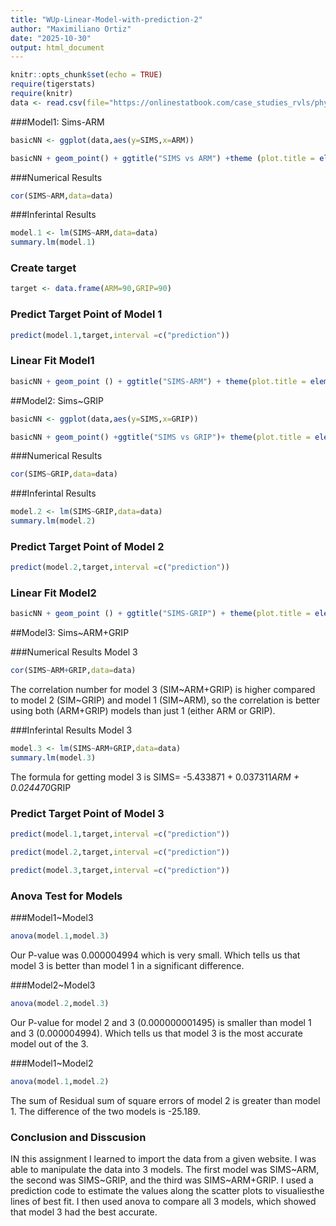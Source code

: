 ```yaml
---
title: "WUp-Linear-Model-with-prediction-2"
author: "Maximiliano Ortiz"
date: "2025-10-30"
output: html_document
---
```


```r
knitr::opts_chunk$set(echo = TRUE)
require(tigerstats)
require(knitr)
data <- read.csv(file="https://onlinestatbook.com/case_studies_rvls/physical_strength/data.txt",sep="",header=TRUE)  
```

###Model1: Sims-ARM

```r
basicNN <- ggplot(data,aes(y=SIMS,x=ARM))
```

```r
basicNN + geom_point() + ggtitle("SIMS vs ARM") +theme (plot.title = element_text(hjust = 0.5, size = 20))

```


###Numerical Results

```r
cor(SIMS~ARM,data=data)
```

###Inferintal Results

```r
model.1 <- lm(SIMS~ARM,data=data)
summary.lm(model.1)
```

### Create target

```r
target <- data.frame(ARM=90,GRIP=90)
```

### Predict Target Point of Model 1

```r
predict(model.1,target,interval =c("prediction"))
```


### Linear Fit Model1

```r
basicNN + geom_point () + ggtitle("SIMS-ARM") + theme(plot.title = element_text(hjust = 0.5, size = 20)) + geom_smooth(method = lm)
```


##Model2: Sims~GRIP
```r
basicNN <- ggplot(data,aes(y=SIMS,x=GRIP))
```

```r
basicNN + geom_point() +ggtitle("SIMS vs GRIP")+ theme(plot.title = element_text(hjust=0.5,size=20))
```


###Numerical Results

```r
cor(SIMS~GRIP,data=data)
```

###Inferintal Results

```r
model.2 <- lm(SIMS~GRIP,data=data)
summary.lm(model.2)
```


### Predict Target Point of Model 2

```r
predict(model.2,target,interval =c("prediction"))
```


### Linear Fit Model2

```r
basicNN + geom_point () + ggtitle("SIMS-GRIP") + theme(plot.title = element_text(hjust = 0.5, size = 20)) + geom_smooth(method = lm)
```


##Model3: Sims~ARM+GRIP




###Numerical Results Model 3 

```r
cor(SIMS~ARM+GRIP,data=data)
```

The correlation number for model 3 (SIM~ARM+GRIP) is higher compared to model 2 (SIM~GRIP) and model 1 (SIM~ARM), so the correlation is better using both (ARM+GRIP) models than just 1 (either ARM or GRIP).


###Inferintal Results Model 3 

```r
model.3 <- lm(SIMS~ARM+GRIP,data=data)
summary.lm(model.3)
```

The formula for getting model 3 is SIMS= -5.433871 +  0.037311*ARM + 0.024470*GRIP 

### Predict Target Point of Model 3

```r
predict(model.1,target,interval =c("prediction"))
```

```r
predict(model.2,target,interval =c("prediction"))
```

```r
predict(model.3,target,interval =c("prediction"))
```


### Anova Test for Models 



###Model1~Model3

```r
anova(model.1,model.3) 
```

Our P-value was 0.000004994 which is very small. Which tells us that model 3 is better than model 1 in a significant difference. 


###Model2~Model3

```r
anova(model.2,model.3) 
```

Our P-value for model 2 and 3 (0.000000001495) is smaller than model 1 and 3 (0.000004994). Which tells us that model 3 is the most accurate model out of the 3. 

###Model1~Model2

```r
anova(model.1,model.2) 
```

The sum of Residual sum of square errors of model 2 is greater than model 1. The difference of the two models is -25.189. 

### Conclusion and Disscusion 

IN this assignment I learned to import the data from a given website. I was able to manipulate the data into 3 models. The first model was SIMS~ARM, the second was SIMS~GRIP, and the third was SIMS~ARM+GRIP. I used a prediction code to estimate the values along the scatter plots to visualiesthe lines of best fit. I then used anova to compare all 3 models, which showed that model 3 had the best accurate. 


